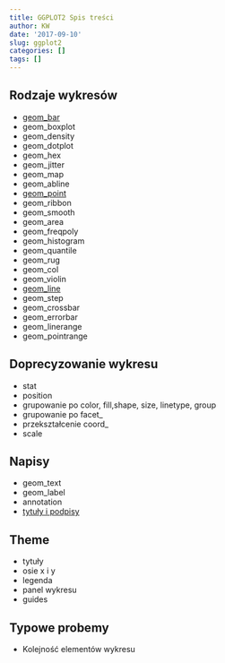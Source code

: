 ```yaml
---
title: GGPLOT2 Spis treści
author: KW
date: '2017-09-10'
slug: ggplot2
categories: []
tags: []
---
```


## Rodzaje wykresów

- [geom_bar](http://plotyploteczki.pl/2017/10/03/geom_bar/)
- geom_boxplot
- geom_density
- geom_dotplot
- geom_hex
- geom_jitter
- geom_map
- geom_abline
- [geom_point](http://plotyploteczki.pl/2017/10/03/geom_point/)
- geom_ribbon
- geom_smooth
- geom_area
- geom_freqpoly
- geom_histogram
- geom_quantile
- geom_rug
- geom_col
- geom_violin
- [geom_line](http://plotyploteczki.pl/2017/10/04/geom_line/)
- geom_step
- geom_crossbar
- geom_errorbar
- geom_linerange
- geom_pointrange

## Doprecyzowanie wykresu

- stat
- position
- grupowanie po color, fill,shape, size, linetype, group
- grupowanie po facet_
- przekształcenie coord_
- scale

## Napisy

- geom_text
- geom_label
- annotation
- [tytuły i podpisy](http://plotyploteczki.pl/2017/10/04/titles/)


## Theme

- tytuły
- osie x i y
- legenda
- panel wykresu
- guides

## Typowe probemy

- Kolejność elementów wykresu